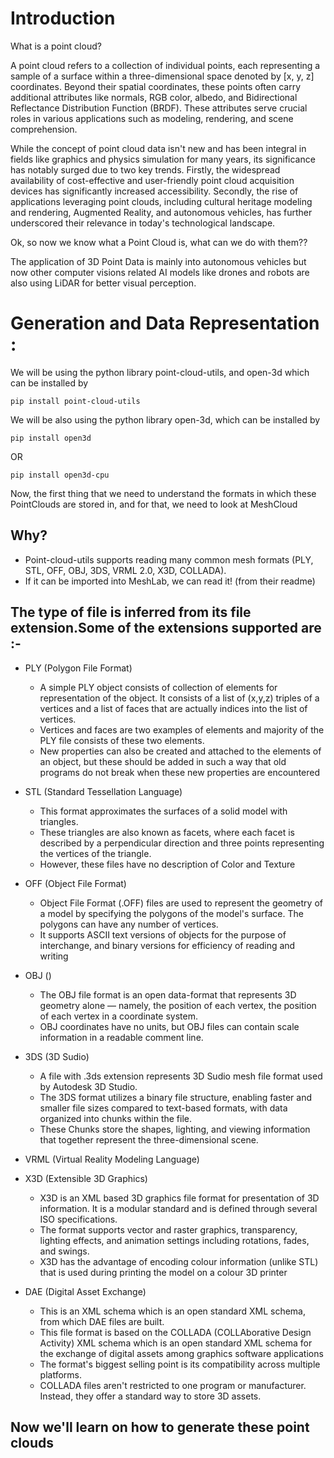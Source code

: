 # Introduction

What is a point cloud?

A point cloud refers to a collection of individual points, each representing a sample of a surface within a three-dimensional space denoted by [x, y, z] 
coordinates. Beyond their spatial coordinates, these points often carry additional attributes like normals, RGB color, albedo, and Bidirectional Reflectance Distribution Function (BRDF). 
These attributes serve crucial roles in various applications such as modeling, rendering, and scene comprehension.

While the concept of point cloud data isn't new and has been integral in fields like graphics and physics simulation for many years, its significance has notably surged due to two key trends. 
Firstly, the widespread availability of cost-effective and user-friendly point cloud acquisition devices has significantly increased accessibility. 
Secondly, the rise of applications leveraging point clouds, including cultural heritage modeling and rendering, 
Augmented Reality, and autonomous vehicles, has further underscored their relevance in today's technological landscape.


Ok, so now we know what a Point Cloud is, what can we do with them??

The application of 3D Point Data is mainly into autonomous vehicles but now other computer visions related AI models 
like drones and robots are also using LiDAR for better visual perception.

# Generation and Data Representation :

We will be using the python library point-cloud-utils, and open-3d which can be installed by

``` pip install point-cloud-utils ```


We will be also using the python library open-3d, which can be installed by

``` pip install open3d   ``` 

OR 

``` pip install open3d-cpu ```



Now, the first thing that we need to understand the formats in which these PointClouds are stored in, and for that, we need to look at MeshCloud

## Why?

- Point-cloud-utils supports reading many common mesh formats (PLY, STL, OFF, OBJ, 3DS, VRML 2.0, X3D, COLLADA). 
- If it can be imported into MeshLab, we can read it! (from their readme)

## The type of file is inferred from its file extension.Some of the extensions supported are :-

- PLY  (Polygon File Format)
    - A simple PLY object consists of collection of elements for representation of the object. It consists of a list of (x,y,z) triples of a vertices and a list of faces that are actually indices into the list of vertices. 
    - Vertices and faces are two examples of elements and majority of the PLY file consists of these two elements. 
    - New properties can also be created and attached to the elements of an object, but these should be added in such a way that old programs do not break when these new properties are encountered
- STL  (Standard Tessellation Language)
    - This format approximates the surfaces of a solid model with triangles.
    - These triangles are also known as facets, where each facet is described by a perpendicular direction and three points representing the vertices of the triangle. 
    - However, these files have no description of Color and Texture

- OFF  (Object File Format)
    - Object File Format (.OFF) files are used to represent the geometry of a model by specifying the polygons of the model's surface. The polygons can have any number of vertices. 
    - It supports ASCII text versions of objects for the purpose of interchange, and binary versions for efficiency of reading and writing

- OBJ  ()
    - The OBJ file format is an open data-format that represents 3D geometry alone — namely, the position of each vertex, the position of each vertex in a coordinate system. 
    - OBJ coordinates have no units, but OBJ files can contain scale information in a readable comment line.

- 3DS  (3D Sudio)
    - A file with .3ds extension represents 3D Sudio mesh file format used by Autodesk 3D Studio.
    - The 3DS format utilizes a binary file structure, enabling faster and smaller file sizes compared to text-based formats, with data organized into chunks within the file. 
    - These Chunks store the shapes, lighting, and viewing information that together represent the three-dimensional scene.

- VRML (Virtual Reality Modeling Language) 

- X3D   (Extensible 3D Graphics)
    - X3D is an XML based 3D graphics file format for presentation of 3D information. It is a modular standard and is defined through several ISO specifications. 
    - The format supports vector and raster graphics, transparency, lighting effects, and animation settings including rotations, fades, and swings.
    - X3D has the advantage of encoding colour information (unlike STL) that is used during printing the model on a colour 3D printer

- DAE (Digital Asset Exchange)
    - This is an XML schema which is an open standard XML schema, from which DAE files are built.
    - This file format is based on the COLLADA (COLLAborative Design Activity) XML schema which is an open standard XML schema for the exchange of digital assets among graphics software applications
    - The format's biggest selling point is its compatibility across multiple platforms. 
    - COLLADA files aren't restricted to one program or manufacturer. Instead, they offer a standard way to store 3D assets.


 ## Now we'll learn on how to generate these point clouds

 
